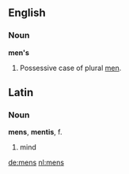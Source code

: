 ==English==

===Noun===
'''men's'''
#Possessive case of plural [[men]].

==Latin==
===Noun===
'''mens''', '''mentis''', f.
# mind

[[de:mens]]
[[nl:mens]]